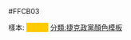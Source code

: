 <nowiki>#FFCB03</nowiki><noinclude>

樣本:
<span style="padding:1px 20px; background:#FFCB03">&nbsp;</span>
[[分類:捷克政黨顏色模板]]
</noinclude>